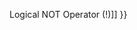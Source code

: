 {{Page_Title}}
{{Flags}}
{{Summary_Section|Performs a bitwise NOT (negation) on an expression.

}}
{{JS_Syntax|Formats={{JS_Syntax_Format
|Format= result '''=''' '''~''' expression}}
|Values={{JS_Syntax_Parameter
|Name=result
|Required=
|Description=Any variable.}}{{JS_Syntax_Parameter
|Name=expression
|Required=
|Description=Any expression.}}
}}
{{Remarks_Section
|Remarks=All unary operators, such as the ~ operator, evaluate expressions as follows:

* If applied to undefined or null expressions, a run-time error is raised.
* Objects are converted to strings.
* Strings are converted to numbers if possible. If not, a run-time error is raised.
* Boolean values are treated as numbers (0 if false, 1 if true).
The operator is applied to the resulting number.

The ~ operator looks at the binary representation of the values of the expression and does a bitwise negation operation on it.

Any digit that is a 1 in the expression becomes a 0 in the result. Any digit that is a 0 in the expression becomes a 1 in the result.

The following example illustrates use of the bitwise NOT (~) operator.

 var temp = ~5;
The resulting value is -6, as shown in the following table.

{{{!}} class='wikitable'
{{!}}-
! Expression
! Binary value (two's complement)
! Decimal value
{{!}}-
{{!}} 5
{{!}} 00000000 00000000 00000000 00000101
{{!}} 5
{{!}}-
{{!}} ~5
{{!}} 11111111 11111111 11111111 11111010
{{!}} -6
{{!}}} 
}}
{{See_Also_Section
|Manual_links=* [[javascript/operators/logical not{{!}}Logical NOT Operator (!)]]
}}
{{Topics | JS Basic}}

{{External_Attribution
|Is_CC-BY-SA=No
|Sources=MSDN
|MDN_link=
|MSDN_link=http://msdn.microsoft.com/en-us/library/ie/zf9s465t(v=vs.94).aspx
|HTML5Rocks_link=
}}
